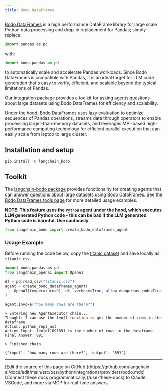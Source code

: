 ```yaml
---
title: Bodo DataFrames
---
```


[Bodo DataFrames](https://github.com/bodo-ai/Bodo) is a high performance DataFrame library
for large scale Python data processing and drop-in replacement for Pandas; simply replace:

```python
import pandas as pd
```

with:

```python
import bodo.pandas as pd
```

to automatically scale and accelerate Pandas workloads.
Since Bodo DataFrames is compatible with Pandas, it is an ideal target for LLM code generation
that's easy to verify, efficient, and scalable beyond the typical limitations of Pandas.

Our integration package provides a toolkit for asking agents questions about large datasets
using Bodo DataFrames for efficiency and scalability.

Under the hood, Bodo DataFrames uses lazy evaluation to optimize sequences of Pandas operations,
streams data through operators to enable processing larger-than-memory datasets, and
leverages MPI-based high-performance computing technology for efficient parallel execution that can
easily scale from laptop to large cluster.

## Installation and setup

```bash pip
pip install -U langchain_bodo
```

## Toolkit

The [langchain-bodo package](https://pypi.org/project/langchain-bodo/) provides functionality for creating agents that can answer questions about large datasets using Bodo DataFrames.
See the [Bodo DataFrames tools page](/oss/python/integrations/tools/bodo) for more detailed usage examples.

**NOTE: This feature uses the `Python` agent under the hood, which executes LLM generated Python code - this can be bad if the LLM generated Python code is harmful. Use cautiously.**

```python
from langchain_bodo import create_bodo_dataframes_agent
```

### Usage Example

Before running the code below, copy the [titanic dataset](https://raw.githubusercontent.com/pandas-dev/pandas/main/doc/data/titanic.csv)
and save locally as `titanic.csv`.

```python
import bodo.pandas as pd
from langchain_openai import OpenAI

df = pd.read_csv("titanic.csv")
agent = create_bodo_dataframes_agent(
    OpenAI(temperature=0), df, verbose=True, allow_dangerous_code=True
)
```

```python
agent.invoke("how many rows are there?")
```

```output
> Entering new AgentExecutor chain...
Thought: I can use the len() function to get the number of rows in the dataframe.
Action: python_repl_ast
Action Input: len(df)891891 is the number of rows in the dataframe.
Final Answer: 891

> Finished chain.
```

```output
{'input': 'how many rows are there?', 'output': '891'}
```

---

<Callout icon="pen-to-square" iconType="regular">
    [Edit the source of this page on GitHub.](https://github.com/langchain-ai/docs/edit/main/src/oss/python/integrations/providers/bodo.mdx)
</Callout>
<Tip icon="terminal" iconType="regular">
    [Connect these docs programmatically](/use-these-docs) to Claude, VSCode, and more via MCP for    real-time answers.
</Tip>
